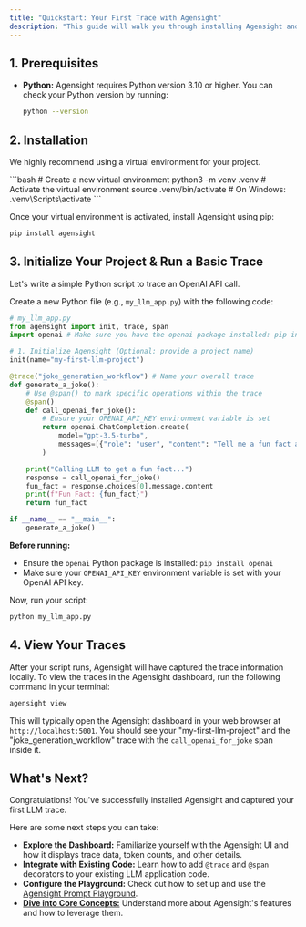 ```yaml
---
title: "Quickstart: Your First Trace with Agensight"
description: "This guide will walk you through installing Agensight and capturing your first LLM trace."
---
```


## 1. Prerequisites

- **Python:** Agensight requires Python version 3.10 or higher. You can check your Python version by running:

  ```bash
  python --version
  ```

## 2. Installation

We highly recommend using a virtual environment for your project.

<Tabs>
  <Tab title="macOS / Linux">
    ```bash
    # Create a new virtual environment
    python3 -m venv .venv
    # Activate the virtual environment
    source .venv/bin/activate # On Windows: .venv\Scripts\activate
    ```
  </Tab>
</Tabs>

Once your virtual environment is activated, install Agensight using pip:

```bash
pip install agensight
```

## 3. Initialize Your Project & Run a Basic Trace

Let's write a simple Python script to trace an OpenAI API call.

Create a new Python file (e.g., `my_llm_app.py`) with the following code:

```python
# my_llm_app.py
from agensight import init, trace, span
import openai # Make sure you have the openai package installed: pip install openai

# 1. Initialize Agensight (Optional: provide a project name)
init(name="my-first-llm-project")

@trace("joke_generation_workflow") # Name your overall trace
def generate_a_joke():
    # Use @span() to mark specific operations within the trace
    @span()
    def call_openai_for_joke():
        # Ensure your OPENAI_API_KEY environment variable is set
        return openai.ChatCompletion.create(
            model="gpt-3.5-turbo",
            messages=[{"role": "user", "content": "Tell me a fun fact about programming"}]
        )

    print("Calling LLM to get a fun fact...")
    response = call_openai_for_joke()
    fun_fact = response.choices[0].message.content
    print(f"Fun Fact: {fun_fact}")
    return fun_fact

if __name__ == "__main__":
    generate_a_joke()
```

**Before running:**

- Ensure the `openai` Python package is installed: `pip install openai`
- Make sure your `OPENAI_API_KEY` environment variable is set with your OpenAI API key.

Now, run your script:

```bash
python my_llm_app.py
```

## 4. View Your Traces

After your script runs, Agensight will have captured the trace information locally. To view the traces in the Agensight dashboard, run the following command in your terminal:

```bash
agensight view
```

This will typically open the Agensight dashboard in your web browser at `http://localhost:5001`. You should see your "my-first-llm-project" and the "joke_generation_workflow" trace with the `call_openai_for_joke` span inside it.

## What's Next?

Congratulations\! You've successfully installed Agensight and captured your first LLM trace.

Here are some next steps you can take:

- **Explore the Dashboard:** Familiarize yourself with the Agensight UI and how it displays trace data, token counts, and other details.
- **Integrate with Existing Code:** Learn how to add `@trace` and `@span` decorators to your existing LLM application code.
- **Configure the Playground:** Check out how to set up and use the [Agensight Prompt Playground](./core-concepts/playground-setup).
- [**Dive into Core Concepts:**](./core-concepts/features-overview) Understand more about Agensight's features and how to leverage them.